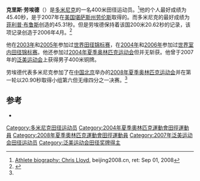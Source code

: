 {{Infobox sportsperson
| honorific_prefix          = 
| name                      = Chris Lloyd
| honorific_suffix          = 
| image                     = 
| image_size                = 
| alt                       = 
| caption                   = 
| headercolor               = 
| textcolor                 = 
| real_name                 = 
| native_name               = 
| native_name_lang          = 
| romanizedname             = 
| english_name              = 
| birth_name                = 
| nickname                  = 
| nationality               = 
| national_team             = 
| ethnicity                 = 
| hometown                  = 
| citizenship               = 
| birth_date                = {{Birth date and age|year=1980|month=10|day=10}}
| birth_place               = 
| death_date                = 
| death_place               = 
| resting_place             = 
| resting_place_coordinates = 
| monuments                 = 
| residence                 = 
| education                 = 
| alma_mater                = 
| occupation                = 
| years_active              = 2002 -
| employer                  = 
| agent                     = 
| height                    = {{height|m=1.73}}
| weight                    = {{weight|kg=68}}
| spouse                    = 
| life_partner              = 
| other_interests           = 
| website                   = 
| module                    = 
| country                   = 
| sport                     = 田徑
| position                  = 
| shoots                    = 
| catches                   = 
| disability                = 
| disability_class          = 
| weight_class              = 
| weight_class_type         = 
| rank                      = 
| event                     = 短跑、中長跑
| event_type                = 
| universityteam            = 
| collegeteam               = 
| league                    = 
| league_type               = 
| club                      = 
| team                      = 
| turnedpro                 = 
| turnedpro_type            = 
| partner                   = 
| former_partner            = 
| coach                     = 
| retired                   = 
| coaching                  = 
| module2                   = 
| worlds                    = 
| regionals                 = 
{{ubl
|'''2007年泛美運動會'''：400公尺第三名
}}
| nationals                 = 
{{ubl
|'''2007年Houston室內邀請賽'''：60公尺第七名
|'''2007年Kansas接力賽（Invitational）'''：400公尺第一名
}}
| olympics                  = 
| paralympics               = 
| commonwealth              = 
| highestranking            = 
| pb                        = 
{{ubl
|'''60公尺'''：6.80秒 （2007年）
|'''100公尺'''：10.33秒（W：+1.9） （2008年 '''全國紀錄'''）
|'''200公尺'''：20.31秒（W：+1.6） （2008年 '''全國紀錄'''）
|'''300公尺'''：32.91秒 （2007年）
|'''400公尺'''：45.40秒 （2007年）
|'''800公尺'''：1分53.69秒 （2004年）
}}
| medaltemplates            = 
{{MedalCountry|{{DMA}}}}
{{MedalSport|男子田徑}}
{{MedalCompetition|泛美運動會}}
{{MedalBronze|2007年巴西里約熱內盧|400公尺}}
| show-medals               = 
| medaltemplates-title      = 
| module3                   = 
| updated                   = 2017年2月19日
}}
'''克里斯·劳埃德'''（{{bd|1980年|10月10日}}）是[[多米尼克|多米尼克]]的一名400米田径运动员。<ref name="beijing">[https://web.archive.org/web/20080909082211/http://results.beijing2008.cn/WRM/ENG/BIO/Athlete/6/204776.shtml Athlete biography: Chris Lloyd], beijing2008.cn, ret: Sep 01, 2008</ref>他的个人最好成绩为45.40秒，是于2007年在[[美国|美国]][[堪萨斯州|堪萨斯州]][[劳伦斯_(堪萨斯州)|劳伦斯]]取得的。而多米尼克的最好成绩为[[菲利普·布鲁斯|菲利普·布鲁斯]]创造的45.31秒。但是劳埃德保持着该国200米20.62秒的记录，该项记录创造于2006年4月。<ref>{{Cite web |url=http://www.athlerecords.net/Records/CAC/PLEINAIR/RECDMA.txt |title=Dominican athletics records |accessdate=2010-03-19 |archive-date=2007-09-26 |archive-url=https://web.archive.org/web/20070926225157/http://www.athlerecords.net/Records/CAC/PLEINAIR/RECDMA.txt |dead-url=no }}</ref>

他在[[2003年世界田径锦标赛|2003年]]和[[2005年世界田径锦标赛|2005年]]参加过[[世界田径锦标赛|世界田径锦标赛]]，在[[2004年世界室内田径锦标赛|2004年]]和[[2006年世界室内田径锦标赛|2006年]]参加过[[世界室内田径锦标赛|世界室内田径锦标赛]]。他还参加过[[2004年夏季奥林匹克运动会田径比赛_-_男子400米|2004年夏季奥林匹克运动会]]但并无斩获。他曾于2007年的[[2007年泛美运动会|泛美运动会]]上获得男子400米铜牌。

劳埃德代表多米尼克参加了在[[中国|中国]][[北京|北京]]举办的[[2008年夏季奥林匹克运动会|2008年夏季奥林匹克运动会]]并在第一轮以20.90秒取得小组第六但无缘四分之一决赛。<ref name="beijing"/>

==参考==
* {{iaaf name|id=181705}}
<references/>

{{DEFAULTSORT:Lloyd, Chris}}

[[Category:多米尼克田径运动员|Category:多米尼克田径运动员]]
[[Category:2004年夏季奧林匹克運動會田徑運動員|Category:2004年夏季奧林匹克運動會田徑運動員]]
[[Category:2008年夏季奧林匹克運動會田徑運動員|Category:2008年夏季奧林匹克運動會田徑運動員]]
[[Category:2007年泛美运动会田径运动员|Category:2007年泛美运动会田径运动员]]
[[Category:泛美运动会田径奖牌得主|Category:泛美运动会田径奖牌得主]]